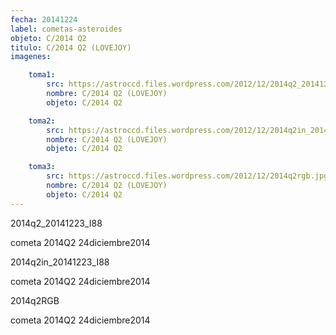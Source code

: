 ```yaml
---
fecha: 20141224
label: cometas-asteroides
objeto: C/2014 Q2
titulo: C/2014 Q2 (LOVEJOY)
imagenes:

	toma1:
		src: https://astroccd.files.wordpress.com/2012/12/2014q2_20141223_i881.jpg
		nombre: C/2014 Q2 (LOVEJOY)
		objeto: C/2014 Q2

	toma2:
		src: https://astroccd.files.wordpress.com/2012/12/2014q2in_20141223_i88.jpg
		nombre: C/2014 Q2 (LOVEJOY)
		objeto: C/2014 Q2

	toma3:
		src: https://astroccd.files.wordpress.com/2012/12/2014q2rgb.jpg
		nombre: C/2014 Q2 (LOVEJOY)
		objeto: C/2014 Q2
---
```


<Imagen src="https://astroccd.files.wordpress.com/2012/12/2014q2_20141223_i881.jpg" />

2014q2_20141223_I88

cometa 2014Q2 24diciembre2014
<Imagen src="https://astroccd.files.wordpress.com/2012/12/2014q2in_20141223_i88.jpg" />

2014q2in_20141223_I88

cometa 2014Q2 24diciembre2014
<Imagen src="https://astroccd.files.wordpress.com/2012/12/2014q2rgb.jpg" />

2014q2RGB

cometa 2014Q2 24diciembre2014